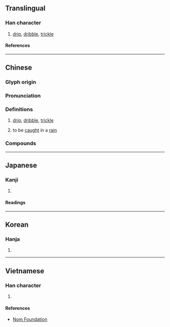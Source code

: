 {{character info}}
==Translingual==

===Han character===
{{Han char|rn=85|rad=水|as=08|sn=11|four=31132|canj=EMSO|ids=⿰氵豖}}

# [[drip]], [[dribble]], [[trickle]]

====References====
{{Han ref|kx=0628.270|dkj=17609|dj=1030.160|hdz=31644.050|uh=6DBF}}

----

==Chinese==
{{zh-forms}}

===Glyph origin===
{{Han etym}}

===Pronunciation===
{{zh-pron
|m=zhuō,zhuó
|c=doek3
|h=pfs=duk/du̍k;gd=dug5
|mc=y
|oc=y
|ma=
|cat=n,h:v
}}

===Definitions===
{{zh-hanzi}}

# [[drip]], [[dribble]], [[trickle]]
# {{lb|zh|Hakka}} to be [[caught]] in a [[rain]]

===Compounds===
{{zh-der|涿鹿山|潞涿君|涿鹿之戰|涿鹿|涿郡|涿濕;Hakka|涿雨;Gan, Hakka, Wu}}

----

==Japanese==

===Kanji===
{{ja-kanji|grade=|rs=水08}}

# {{rfdef|ja|sort=水08}}

====Readings====
{{ja-readings
|on=とく, どく, たく
}}

----

==Korean==

===Hanja===
{{ko-hanja|탁}}

# {{rfdef|ko|sort=水08}}

----

==Vietnamese==

===Han character===
{{vi-readings|rs=水08|reading=trác}}

# {{rfdef|vi|sort=水08}}

====References====
* [http://nomfoundation.org/common/nom_details.php?codepoint=6dbf Nom Foundation]